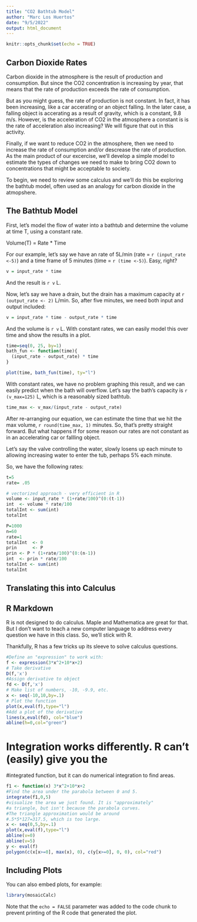 ```yaml
---
title: "CO2 Bathtub Model"
author: "Marc Los Huertos"
date: "9/5/2022"
output: html_document
---
```


```r
knitr::opts_chunk$set(echo = TRUE)
```

## Carbon Dioxide Rates

Carbon dioxide in the atmosphere is the result of production and consumption. But since the CO2 concentration is increasing by year, that means that the rate of production exceeds the rate of consumption. 

But as you might guess, the rate of production is not constant. In fact, it has been increasing, like a car accerating or an object falling. In the later case, a falling object is accerating as a result of gravity, which is a constant, 9.8 m/s. However, is the acceleration of CO2 in the atmosphere a constant is is the rate of acceleration also increasing?  We will figure that out in this activity. 

Finally, if we want to reduce CO2 in the atmosphere, then we need to increase the rate of consumption and/or descrease the rate of production. As the main product of our excercise, we'll develop a simple model to estimate the types of changes we need to make to bring CO2 down to concentrations that might be acceptable to society. 

To begin, we need to review some calculus and we'll do this be exploring the bathtub model, often used as an analogy for carbon dioxide in the atmopshere. 

## The Bathtub Model

First, let's model the flow of water into a bathtub and determine the volume at time T, using a constant rate. 

Volume(T) = Rate * Time

For our example, let's say we have an rate of 5L/min (rate = `r (input_rate <-5)`) and a time frame of 5 minutes (time = `r (time <-5)`). Easy, right?

```r
v = input_rate * time
```

And the result is `r v` L. 

Now, let's say we have a drain, but the drain has a maximum capacity at `r (output_rate <- 2)` L/min. So, after five minutes, we need both input and output included:

```r
v = input_rate * time - output_rate * time 
```

And the volume is `r v` L. With constant rates, we can easily model this over time and show the results in a plot. 

```r
time=seq(0, 25, by=1)
bath_fun <- function(time){
  (input_rate - output_rate) * time
}

plot(time, bath_fun(time), ty="l")
```

With constant rates, we have no problem graphing this result, and we can easily predict when the bath will overflow. Let's say the bath's capacity is `r (v_max=125)` L, which is a reasonably sized bathtub. 

```r
time_max <- v_max/(input_rate - output_rate)
```

After re-arranging our equation, we can estimate the time that we hit the max volume, `r round(time_max, 1)` minutes. So, that's pretty straight forward. But what happens if for some reason our rates are not constant as in an accelerating car or fallling object. 

Let's say the valve controlling the water, slowly losens up each minute to allowing increasing water to enter the tub, perhaps 5% each minute. 

So, we have the following rates:

```r
t=5
rate= .05

# vectorized approach - very efficient in R
volume <- input_rate * (1+rate/100)^(0:(t-1))
int  <- volume * rate/100
totalInt <- sum(int)
totalInt

P=1000
n=60
rate=1
totalInt  <- 0
prin      <- P
prin <- P * (1+rate/100)^(0:(n-1))
int  <- prin * rate/100
totalInt <- sum(int)
totalInt

```

## Translating this into Calculus





## R Markdown

R is not designed to do calculus. Maple and Mathematica are great for that. But I don't want to teach a new computer language to address every question we have in this class. So, we'll stick with R. 

Thankfully, R has a few tricks up its sleeve to solve calculus questions. 

```r
#Define an "expression" to work with:
f <- expression(3*x^2+10*x+2)
# Take derivative
D(f,'x')
#Assign derivative to object
fd <- D(f,'x')
# Make list of numbers, -10, -9.9, etc.
x <- seq(-10,10,by=.1)
# Plot the function
plot(x,eval(f),type="l")
#Add a plot of the derivative
lines(x,eval(fd), col="blue")
abline(h=0,col="green")
```
# Integration works differently. R can't (easily) give you the
#integrated function, but it can do numerical integration to find areas.

```r
f1 <- function(x) 3*x^2+10*x+2
#Find the area under the parabola between 0 and 5.
integrate(f1,0,5)
#visualize the area we just found. It is "approximately"
#a triangle, but isn't because the parabola curves. 
#The triangle approximation would be around 
#.5*5*127=317.5, which is too large.
x <- seq(0,5,by=.1)
plot(x,eval(f),type="l")
abline(v=0)
abline(v=5)
y <- eval(f)
polygon(c(x[x>=0], max(x), 0), c(y[x>=0], 0, 0), col="red")

```

## Including Plots

You can also embed plots, for example:

```r
library(mosaicCalc)
```

Note that the `echo = FALSE` parameter was added to the code chunk to prevent printing of the R code that generated the plot.
